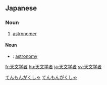 ==Japanese==
{{ja-kanjitab|てん|もん|がく|しゃ|yomi=o}}

===Noun===
{{ja-noun|てんもんがくしゃ}}

# [[astronomer]]

====Noun====
* {{ja-r|天文学|てんもんがく}}: [[astronomy]]

[[Category:ja:Astronomy|てんもんがくしゃ]]
[[Category:ja:Scientists|てんもんがくしゃ]]

[[fr:天文学者]]
[[hu:天文学者]]
[[ja:天文学者]]
[[sv:天文学者]]